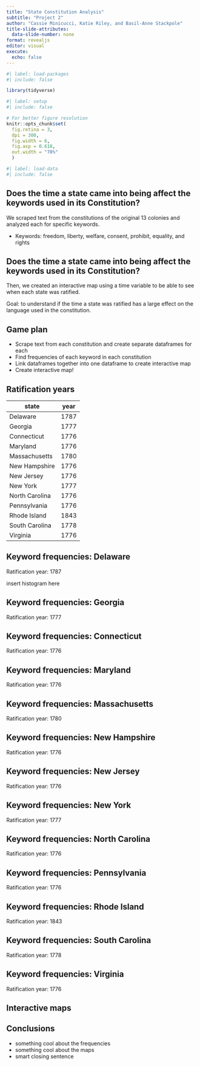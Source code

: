 ```yaml
---
title: "State Constitution Analysis"
subtitle: "Project 2"
author: "Cassie Minicucci, Katie Riley, and Basil-Anne Stackpole"
title-slide-attributes:
  data-slide-number: none
format: revealjs
editor: visual
execute:
  echo: false
---
```


```r
#| label: load-packages
#| include: false

library(tidyverse)
```

```r
#| label: setup
#| include: false

# For better figure resolution
knitr::opts_chunk$set(
  fig.retina = 3, 
  dpi = 300, 
  fig.width = 6, 
  fig.asp = 0.618, 
  out.width = "70%"
  )
```

```r
#| label: load-data
#| include: false
```

## Does the time a state came into being affect the keywords used in its Constitution?

We scraped text from the constitutions of the original 13 colonies and analyzed each for specific keywords.

-   Keywords: freedom, liberty, welfare, consent, prohibit, equality, and rights

## Does the time a state came into being affect the keywords used in its Constitution?

Then, we created an interactive map using a time variable to be able to see when each state was ratified.

Goal: to understand if the time a state was ratified has a large effect on the language used in the constitution.

## Game plan

-   Scrape text from each constitution and create separate dataframes for each
-   Find frequencies of each keyword in each constitution
-   Link dataframes together into one dataframe to create interactive map
-   Create interactive map!

## Ratification years {.smaller}

| state  | year   |
|--------|--------|
| Delaware  | 1787 |
| Georgia   | 1777  |
| Connecticut | 1776 |
| Maryland  | 1776  |
| Massachusetts   | 1780  |
| New Hampshire | 1776   |
| New Jersey  | 1776   |
| New York   | 1777   |
| North Carolina | 1776   |
| Pennsylvania  | 1776   |
| Rhode Island   | 1843   |
| South Carolina | 1778   |
| Virginia | 1776 |


## Keyword frequencies: Delaware
Ratification year: 1787

insert histogram here

## Keyword frequencies: Georgia
Ratification year: 1777

## Keyword frequencies: Connecticut
Ratification year: 1776

## Keyword frequencies: Maryland
Ratification year: 1776

## Keyword frequencies: Massachusetts
Ratification year: 1780

## Keyword frequencies: New Hampshire
Ratification year: 1776

## Keyword frequencies: New Jersey
Ratification year: 1776

## Keyword frequencies: New York
Ratification year: 1777

## Keyword frequencies: North Carolina
Ratification year: 1776

## Keyword frequencies: Pennsylvania
Ratification year: 1776

## Keyword frequencies: Rhode Island
Ratification year: 1843

## Keyword frequencies: South Carolina
Ratification year: 1778

## Keyword frequencies: Virginia
Ratification year: 1776

## Interactive maps


## Conclusions
- something cool about the frequencies
- something cool about the maps
- smart closing sentence
